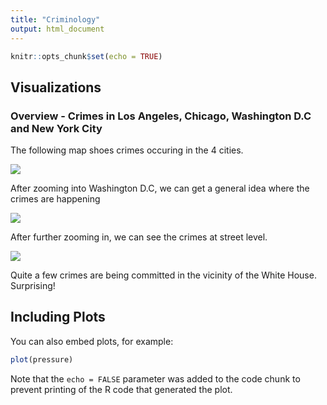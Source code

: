 ---
title: "Criminology"
output: html_document
---

```{r setup, include=FALSE}
knitr::opts_chunk$set(echo = TRUE)
```

## Visualizations

### Overview - Crimes in Los Angeles, Chicago, Washington D.C and New York City

The following map shoes crimes occuring in the 4 cities. 

![](viz/FullMap.png)

After zooming into Washington D.C, we can get a general idea where the crimes are happening

![](viz/Crimes-DC.png)

After further zooming in, we can see the crimes at street level. 

![](viz/Crimes-DC_Detailed.png)

Quite a few crimes are being committed in the vicinity of the White House. Surprising!

## Including Plots

You can also embed plots, for example:

```{r pressure, echo=FALSE}
plot(pressure)
```

Note that the `echo = FALSE` parameter was added to the code chunk to prevent printing of the R code that generated the plot.
